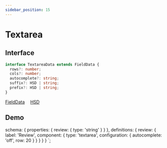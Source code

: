 ```yaml
---
sidebar_position: 15
---
```


# Textarea

## Interface

```typescript
interface TextareaData extends FieldData {
  rows?: number;
  cols?: number;
  autocomplete?: string;
  suffix?: HSD | string;
  prefix?: HSD | string;
}
```

<a href="/docs/types/field-data">FieldData</a>&emsp;
<a href="/docs/types/hsd">HSD</a>&emsp;

## Demo


  schema: {
    properties: {
      review: {
        type: 'string'
      }
    }
  },
  definitions: {
    review: {
      label: 'Review',
      component: {
        type: 'textarea',
        configuration: {
          autocomplete: 'off',
          row: 20
        }
      }
    }
  }
}
`;

<jms-editor code={code}></jms-editor>
